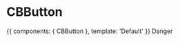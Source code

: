 
<Meta title="4 - Components/Basic/CBButton" component={CBButton} />

# CBButton


<Preview>
  <Story name="Default">
    {{ 
      components: { CBButton },                     
      template: '<CBButton :type="danger">Default</CBButton>'
    }}
  </Story>
  <Story name="Danger">
      <CBButton>Danger</CBButton>
  </Story>
</Preview>